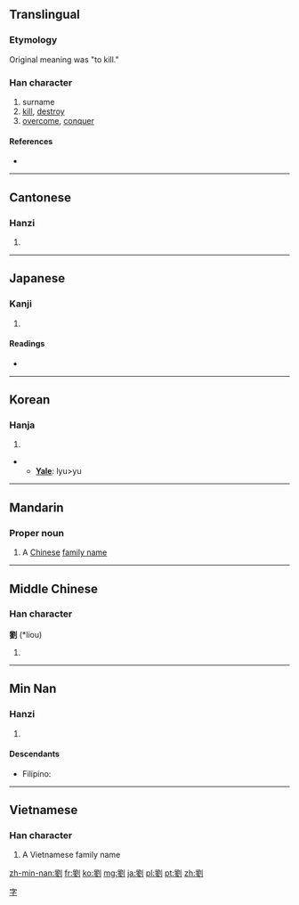 {{also|刘}}
==Translingual==

===Etymology===
{{Han compound|卯|金|刀|c1=p|c2=s|c3=s|alt3=刂|t2=metal|t3=knife|ls=psc}}

Original meaning was "to kill."

===Han character===
{{Han char|rn=18|rad=刀|as=13|sn=15|four=7210<sub>0</sub>|canj=竹金中弓 (HCLN)}}

# surname
# [[kill]], [[destroy]]
# [[overcome]], [[conquer]]

====References====
* {{Han ref|kx=0144.390|dkj=02224|dj=0325.160|hdz=10359.040|uh=5289|ud=21129|bh=BC42|bd=48194}}

----

==Cantonese==

===Hanzi===
{{yue-hanzi|jyut=|y=lau4}}

# {{defn|lang=yue|sort=刀13}}

----

==Japanese==

===Kanji===
{{ja-kanji|grade=|rs=刀13}}

# {{defn|lang=ja|sort=刀13}}

====Readings====
* {{ja-readings|on=[[る]] (ru), [[りゅう]] (ryū)|kun=[[ころ]] (koro)}}

----

==Korean==

===Hanja===
{{ko-hanja|hangeul=류>유|rv=ryu>yu|mr=ryu>yu}}

# {{defn|lang=ko|sort=刀13}}
** '''[[Yale]]''': lyu>yu

----

==Mandarin==
{{Hani-forms|[[刘]]|{{zh-lookup|劉}}}}

===Proper noun===
{{cmn-proper noun|t|pin=Liú|pint=liu2|tra=劉|sim=刘|rs=刀13}}

# A [[Chinese]] [[family name]]

----

==Middle Chinese==

===Han character===
'''劉''' (*liou)<!--asterisk indicates that this is a reconstructed pronunciation-->

# {{defn|lang=zhx-mid|sort=刀13}}

----

==Min Nan==

===Hanzi===
{{nan-hanzi|poj=Lâu}}

# {{defn|lang=nan}}

====Descendants====
* {{context|Hokkien dialect}} Filipino: {{l|fil|Lao}}

----

==Vietnamese==

===Han character===
{{vi-hantu|[[Lưu]]|rs=刀13}}

# A Vietnamese family name

[[Category:Chinese surnames|字]]

[[zh-min-nan:劉]]
[[fr:劉]]
[[ko:劉]]
[[mg:劉]]
[[ja:劉]]
[[pl:劉]]
[[pt:劉]]
[[zh:劉]]